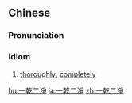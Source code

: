 ==Chinese==
{{zh-forms|s=一干二净}}

===Pronunciation===
{{zh-pron
|m=一gān'èrjìng
|c=jat1 gon1 ji6 zeng6
|cat=id
}}

===Idiom===
{{zh-idiom}}

# {{lb|zh|Advanced Mandarin}} [[thoroughly]]; [[completely]]

[[hu:一乾二淨]]
[[ja:一乾二淨]]
[[zh:一乾二淨]]